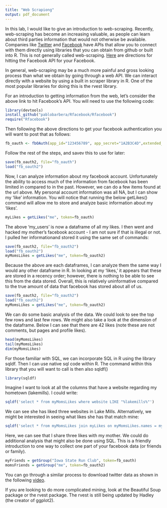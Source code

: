 ```yaml
---
title: "Web Scrapiong"
output: pdf_document
---
```


In this lab, I would like to give an introduction to web-scraping.  Recently, web-scraping has become an increasing valuable, as people can learn about third parties information that would not otherwise be available.  Companies like [Twitter](http://www.r-bloggers.com/getting-started-with-twitter-in-r/)  and [Facebook](http://thinktostart.com/analyzing-facebook-with-r/) have APIs that allow you to connect with them directly using libraries that you can obtain from github or built into R.  This is not generally called web-scraping.  [Here](http://thinktostart.com/analyzing-facebook-with-r/) are directions for hitting the Facebook API for your Facebook.   

In general, web-scraping may be a much more painful and gross looking process than what we obtain by going through a web API.  We can interact directly with a website by using a built in scraper library in R.  One of the most popular libraries for doing this is the rvest library.

For an introduction to getting information from the web, let's consider the above link to hit Facebook's API.  You will need to use the following code:

```r
library(devtools)
install_github("pablobarbera/Rfacebook/Rfacebook")
require("Rfacebook")
```

Then following the above directions to get your facebook authentication you will want to post that as follows:

```r
fb_oauth <- fbOAuth(app_id="123456789", app_secret="1A2B3C4D",extended_permissions = TRUE)
```

Follow the rest of the steps, and savev this to use for later:

```r
save(fb_oauth2, file="fb_oauth")
load("fb_oauth2")
```

Now, I can analyze information about my facebook account.  Unfortunately the ability to access much of the information from facebook has been limited in compared to in the past.  However, we can do a few items found at the url above. My personal account information was all NA, but I can show my 'like' information.  You will notice that running the below getLikes() command will allow me to store and analyze basic information about my 'likes'.

```r
myLikes = getLikes("me", token=fb_oauth)
```

The above 'my_users' is now a dataframe of all my likes.  I then went and hacked my mother's facebook account - I am not sure if that is illegal or not.  I pulled her informationand stored it using the same set of commands:

```r
save(fb_oauth2, file="fb_oauth2")
load("fb_oauth2")
myMomsLikes = getLikes("me", token=fb_oauth2)
```

Because the above are each dataframes, I can analyze them the same way I would any other dataframe in R.  In looking at my 'likes,' it appears that these are stored in a recency order; however, there is nothing to be able to see this from the data stored.  Overall, this is relatively uninformative compared to the true amount of data that facebook has stored about all of us.

```r
save(fb_oauth2, file="fb_oauth2")
load("fb_oauth2")
myMomsLikes = getLikes("me", token=fb_oauth2)
```

We can do some basic analysis of the data.  We could look to see the top few rows and last few rows.  We might also take a look at the dimension of the dataframe.  Below I can see that there are 42 likes (note these are not comments, but pages and profile likes).

```r
head(myMomsLikes)
tail(myMomsLikes)
dim(myMomsLikes)
```

For those familiar with SQL, we can incorporate SQL in R using the library sqldf. Then I can use native sql code within R.  The command within this library that you will want to call is then also sqldf()

```r
library(sqldf)
```

Imagine I want to look at all the columns that have a website regarding my hometown (lakemills).  I could write:

```r
sqldf('select * from myMomsLikes where website LIKE "%lakemills%"')
```

We can see she has liked three websites in Lake Mills.  Alternatively, we might be interested in seeing what likes she has that match mine:

```r
sqldf('select * from myMomsLikes join myLikes on myMomsLikes.names = myLikes.names')
```

Here, we can see that I share three likes with my mother.  We could do additional analysis that might also be done using SQL.  This is a friendly introduction to one way to collect one part of your facebook data (or friends or family).  

```r
myFriends = getGroup("Iowa State Run Club", token=fb_oauth)
momsFriends = getGroup("me", token=fb_oauth2)
```

You can go through a similar process to download twitter data as shown in the following [video](https://www.youtube.com/watch?v=lT4Kosc_ers).  

If you are looking to do more complicated mining, look at the Beautiful Soup package or the rvest package.  The rvest is still being updated by Hadley (the creator of ggplot2).
